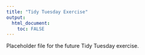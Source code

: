 ```yaml
---
title: "Tidy Tuesday Exercise"
output: 
  html_document:
    toc: FALSE
---
```


Placeholder file for the future Tidy Tuesday exercise.
